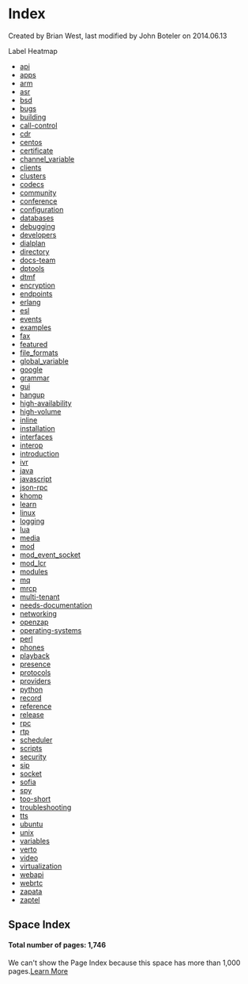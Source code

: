 
# Index 

 Created by  Brian West, last modified by  John Boteler on 2014.06.13

Label Heatmap

* [api](https://freeswitch.org/confluence/label/FREESWITCH/api)
* [apps](https://freeswitch.org/confluence/label/FREESWITCH/apps)
* [arm](https://freeswitch.org/confluence/label/FREESWITCH/arm)
* [asr](https://freeswitch.org/confluence/label/FREESWITCH/asr)
* [bsd](https://freeswitch.org/confluence/label/FREESWITCH/bsd)
* [bugs](https://freeswitch.org/confluence/label/FREESWITCH/bugs)
* [building](https://freeswitch.org/confluence/label/FREESWITCH/building)
* [call-control](https://freeswitch.org/confluence/label/FREESWITCH/call-control)
* [cdr](https://freeswitch.org/confluence/label/FREESWITCH/cdr)
* [centos](https://freeswitch.org/confluence/label/FREESWITCH/centos)
* [certificate](https://freeswitch.org/confluence/label/FREESWITCH/certificate)
* [channel\_variable](https://freeswitch.org/confluence/label/FREESWITCH/channel%5Fvariable)
* [clients](https://freeswitch.org/confluence/label/FREESWITCH/clients)
* [clusters](https://freeswitch.org/confluence/label/FREESWITCH/clusters)
* [codecs](https://freeswitch.org/confluence/label/FREESWITCH/codecs)
* [community](https://freeswitch.org/confluence/label/FREESWITCH/community)
* [conference](https://freeswitch.org/confluence/label/FREESWITCH/conference)
* [configuration](https://freeswitch.org/confluence/label/FREESWITCH/configuration)
* [databases](https://freeswitch.org/confluence/label/FREESWITCH/databases)
* [debugging](https://freeswitch.org/confluence/label/FREESWITCH/debugging)
* [developers](https://freeswitch.org/confluence/label/FREESWITCH/developers)
* [dialplan](https://freeswitch.org/confluence/label/FREESWITCH/dialplan)
* [directory](https://freeswitch.org/confluence/label/FREESWITCH/directory)
* [docs-team](https://freeswitch.org/confluence/label/FREESWITCH/docs-team)
* [dptools](https://freeswitch.org/confluence/label/FREESWITCH/dptools)
* [dtmf](https://freeswitch.org/confluence/label/FREESWITCH/dtmf)
* [encryption](https://freeswitch.org/confluence/label/FREESWITCH/encryption)
* [endpoints](https://freeswitch.org/confluence/label/FREESWITCH/endpoints)
* [erlang](https://freeswitch.org/confluence/label/FREESWITCH/erlang)
* [esl](https://freeswitch.org/confluence/label/FREESWITCH/esl)
* [events](https://freeswitch.org/confluence/label/FREESWITCH/events)
* [examples](https://freeswitch.org/confluence/label/FREESWITCH/examples)
* [fax](https://freeswitch.org/confluence/label/FREESWITCH/fax)
* [featured](https://freeswitch.org/confluence/label/FREESWITCH/featured)
* [file\_formats](https://freeswitch.org/confluence/label/FREESWITCH/file%5Fformats)
* [global\_variable](https://freeswitch.org/confluence/label/FREESWITCH/global%5Fvariable)
* [google](https://freeswitch.org/confluence/label/FREESWITCH/google)
* [grammar](https://freeswitch.org/confluence/label/FREESWITCH/grammar)
* [gui](https://freeswitch.org/confluence/label/FREESWITCH/gui)
* [hangup](https://freeswitch.org/confluence/label/FREESWITCH/hangup)
* [high-availability](https://freeswitch.org/confluence/label/FREESWITCH/high-availability)
* [high-volume](https://freeswitch.org/confluence/label/FREESWITCH/high-volume)
* [inline](https://freeswitch.org/confluence/label/FREESWITCH/inline)
* [installation](https://freeswitch.org/confluence/label/FREESWITCH/installation)
* [interfaces](https://freeswitch.org/confluence/label/FREESWITCH/interfaces)
* [interop](https://freeswitch.org/confluence/label/FREESWITCH/interop)
* [introduction](https://freeswitch.org/confluence/label/FREESWITCH/introduction)
* [ivr](https://freeswitch.org/confluence/label/FREESWITCH/ivr)
* [java](https://freeswitch.org/confluence/label/FREESWITCH/java)
* [javascript](https://freeswitch.org/confluence/label/FREESWITCH/javascript)
* [json-rpc](https://freeswitch.org/confluence/label/FREESWITCH/json-rpc)
* [khomp](https://freeswitch.org/confluence/label/FREESWITCH/khomp)
* [learn](https://freeswitch.org/confluence/label/FREESWITCH/learn)
* [linux](https://freeswitch.org/confluence/label/FREESWITCH/linux)
* [logging](https://freeswitch.org/confluence/label/FREESWITCH/logging)
* [lua](https://freeswitch.org/confluence/label/FREESWITCH/lua)
* [media](https://freeswitch.org/confluence/label/FREESWITCH/media)
* [mod](https://freeswitch.org/confluence/label/FREESWITCH/mod)
* [mod\_event\_socket](https://freeswitch.org/confluence/label/FREESWITCH/mod%5Fevent%5Fsocket)
* [mod\_lcr](https://freeswitch.org/confluence/label/FREESWITCH/mod%5Flcr)
* [modules](https://freeswitch.org/confluence/label/FREESWITCH/modules)
* [mq](https://freeswitch.org/confluence/label/FREESWITCH/mq)
* [mrcp](https://freeswitch.org/confluence/label/FREESWITCH/mrcp)
* [multi-tenant](https://freeswitch.org/confluence/label/FREESWITCH/multi-tenant)
* [needs-documentation](https://freeswitch.org/confluence/label/FREESWITCH/needs-documentation)
* [networking](https://freeswitch.org/confluence/label/FREESWITCH/networking)
* [openzap](https://freeswitch.org/confluence/label/FREESWITCH/openzap)
* [operating-systems](https://freeswitch.org/confluence/label/FREESWITCH/operating-systems)
* [perl](https://freeswitch.org/confluence/label/FREESWITCH/perl)
* [phones](https://freeswitch.org/confluence/label/FREESWITCH/phones)
* [playback](https://freeswitch.org/confluence/label/FREESWITCH/playback)
* [presence](https://freeswitch.org/confluence/label/FREESWITCH/presence)
* [protocols](https://freeswitch.org/confluence/label/FREESWITCH/protocols)
* [providers](https://freeswitch.org/confluence/label/FREESWITCH/providers)
* [python](https://freeswitch.org/confluence/label/FREESWITCH/python)
* [record](https://freeswitch.org/confluence/label/FREESWITCH/record)
* [reference](https://freeswitch.org/confluence/label/FREESWITCH/reference)
* [release](https://freeswitch.org/confluence/label/FREESWITCH/release)
* [rpc](https://freeswitch.org/confluence/label/FREESWITCH/rpc)
* [rtp](https://freeswitch.org/confluence/label/FREESWITCH/rtp)
* [scheduler](https://freeswitch.org/confluence/label/FREESWITCH/scheduler)
* [scripts](https://freeswitch.org/confluence/label/FREESWITCH/scripts)
* [security](https://freeswitch.org/confluence/label/FREESWITCH/security)
* [sip](https://freeswitch.org/confluence/label/FREESWITCH/sip)
* [socket](https://freeswitch.org/confluence/label/FREESWITCH/socket)
* [sofia](https://freeswitch.org/confluence/label/FREESWITCH/sofia)
* [spy](https://freeswitch.org/confluence/label/FREESWITCH/spy)
* [too-short](https://freeswitch.org/confluence/label/FREESWITCH/too-short)
* [troubleshooting](https://freeswitch.org/confluence/label/FREESWITCH/troubleshooting)
* [tts](https://freeswitch.org/confluence/label/FREESWITCH/tts)
* [ubuntu](https://freeswitch.org/confluence/label/FREESWITCH/ubuntu)
* [unix](https://freeswitch.org/confluence/label/FREESWITCH/unix)
* [variables](https://freeswitch.org/confluence/label/FREESWITCH/variables)
* [verto](https://freeswitch.org/confluence/label/FREESWITCH/verto)
* [video](https://freeswitch.org/confluence/label/FREESWITCH/video)
* [virtualization](https://freeswitch.org/confluence/label/FREESWITCH/virtualization)
* [webapi](https://freeswitch.org/confluence/label/FREESWITCH/webapi)
* [webrtc](https://freeswitch.org/confluence/label/FREESWITCH/webrtc)
* [zapata](https://freeswitch.org/confluence/label/FREESWITCH/zapata)
* [zaptel](https://freeswitch.org/confluence/label/FREESWITCH/zaptel)

## Space Index

#### Total number of pages: 1,746

We can't show the Page Index because this space has more than 1,000 pages.[Learn More](https://docs.atlassian.com/confluence/docs-713/Page+Index+Macro)


